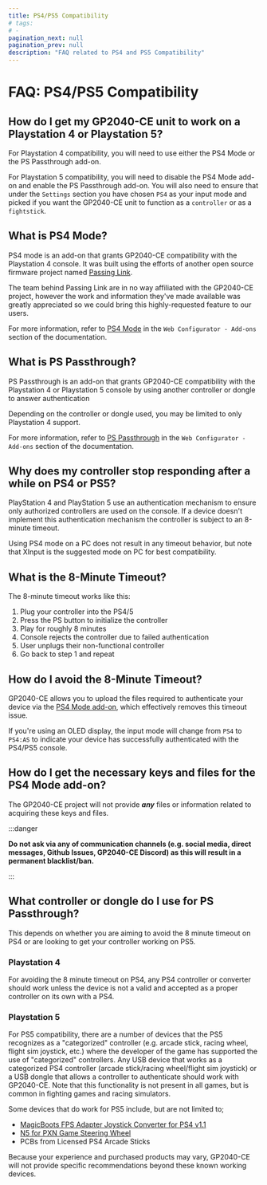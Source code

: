```yaml
---
title: PS4/PS5 Compatibility
# tags:
# -
pagination_next: null
pagination_prev: null
description: "FAQ related to PS4 and PS5 Compatibility"
---
```


# FAQ: PS4/PS5 Compatibility

## How do I get my GP2040-CE unit to work on a Playstation 4 or Playstation 5?

For Playstation 4 compatibility, you will need to use either the PS4 Mode or the PS Passthrough add-on.

For Playstation 5 compatibility, you will need to disable the PS4 Mode add-on and enable the PS Passthrough add-on. You will also need to ensure that under the `Settings` section you have chosen `PS4` as your input mode and picked if you want the GP2040-CE unit to function as a `controller` or as a `fightstick`.

## What is PS4 Mode?

PS4 mode is an add-on that grants GP2040-CE compatibility with the Playstation 4 console. It was built using the efforts of another open source firmware project named [Passing Link](https://github.com/passinglink/passinglink).

The team behind Passing Link are in no way affiliated with the GP2040-CE project, however the work and information they've made available was greatly appreciated so we could bring this highly-requested feature to our users.

For more information, refer to [PS4 Mode](../add-ons/ps4-mode.mdx) in the `Web Configurator - Add-ons` section of the documentation.

## What is PS Passthrough?

PS Passthrough is an add-on that grants GP2040-CE compatibility with the Playstation 4 or Playstation 5 console by using another controller or dongle to answer authentication

Depending on the controller or dongle used, you may be limited to only Playstation 4 support.

For more information, refer to [PS Passthrough](../add-ons/ps-passthrough.mdx) in the `Web Configurator - Add-ons` section of the documentation.

## Why does my controller stop responding after a while on PS4 or PS5?

PlayStation 4 and PlayStation 5 use an authentication mechanism to ensure only authorized controllers are used on the console. If a device doesn't implement this authentication mechanism the controller is subject to an 8-minute timeout.

Using PS4 mode on a PC does not result in any timeout behavior, but note that XInput is the suggested mode on PC for best compatibility.

## What is the 8-Minute Timeout?

The 8-minute timeout works like this:

1. Plug your controller into the PS4/5
2. Press the PS button to initialize the controller
3. Play for roughly 8 minutes
4. Console rejects the controller due to failed authentication
5. User unplugs their non-functional controller
6. Go back to step 1 and repeat

## How do I avoid the 8-Minute Timeout?

GP2040-CE allows you to upload the files required to authenticate your device via the [PS4 Mode add-on](../add-ons/ps4-mode.mdx), which effectively removes this timeout issue.

If you're using an OLED display, the input mode will change from `PS4` to `PS4:AS` to indicate your device has successfully authenticated with the PS4/PS5 console.

## How do I get the necessary keys and files for the PS4 Mode add-on?

The GP2040-CE project will not provide **_any_** files or information related to acquiring these keys and files.

:::danger

**Do not ask via any of communication channels (e.g. social media, direct messages, Github Issues, GP2040-CE Discord) as this will result in a permanent blacklist/ban.**

:::

## What controller or dongle do I use for PS Passthrough?

This depends on whether you are aiming to avoid the 8 minute timeout on PS4 or are looking to get your controller working on PS5.

### Playstation 4

For avoiding the 8 minute timeout on PS4, any PS4 controller or converter should work unless the device is not a valid and accepted as a proper controller on its own with a PS4.

### Playstation 5

For PS5 compatibility, there are a number of devices that the PS5 recognizes as a "categorized" controller (e.g. arcade stick, racing wheel, flight sim joystick, etc.) where the developer of the game has supported the use of "categorized" controllers. Any USB device that works as a categorized PS4 controller (arcade stick/racing wheel/flight sim joystick) or a USB dongle that allows a controller to authenticate should work with GP2040-CE. Note that this functionality is not present in all games, but is common in fighting games and racing simulators.

Some devices that do work for PS5 include, but are not limited to;

- [MagicBoots FPS Adapter Joystick Converter for PS4 v1.1](https://www.mayflash.com/product/MAGPS4.html)
- [N5 for PXN Game Steering Wheel](https://pxn-game.com/products/n5-for-pxn-game-steering-wheel)
- PCBs from Licensed PS4 Arcade Sticks

Because your experience and purchased products may vary, GP2040-CE will not provide specific recommendations beyond these known working devices.
